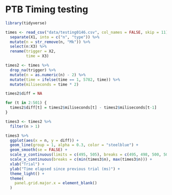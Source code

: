 
# PTB Timing testing

```r
library(tidyverse)
```

```r
times <- read_csv("data/testing0146.csv", col_names = FALSE, skip = 11) %>% 
  separate(X1, into = c("n", "type")) %>% 
  mutate(n = str_remove(n, "Mk")) %>% 
  select(n:X3) %>% 
  rename(trigger = X2,
         time = X3)
```


```r
times2 <- times %>% 
  drop_na(trigger) %>%
  mutate(n = as.numeric(n) - 2) %>% 
  mutate(time = ifelse(time == 1, 5782, time)) %>% 
  mutate(miliseconds = time * 2)

times2$diff = NA

for (t in 2:501) {
  times2$diff[t] = times2$miliseconds[t] - times2$miliseconds[t-1]
}

times3 <- times2 %>% 
  filter(n > 1)
```

```r
times3 %>% 
  ggplot(aes(x = n, y = diff)) +
  geom_line(group = 1, alpha = 0.3, color = "steelblue") +
  geom_smooth(se = FALSE) +
  scale_y_continuous(limits = c(495, 505), breaks = c(495, 498, 500, 502, 505)) +
  scale_x_continuous(breaks = c(min(times3$n), max(times3$n))) +
  xlab("Trial") +
  ylab("Time elapsed since previous trial (ms)") +
  theme_light() +
  theme(
    panel.grid.major.x = element_blank()
  )
```

